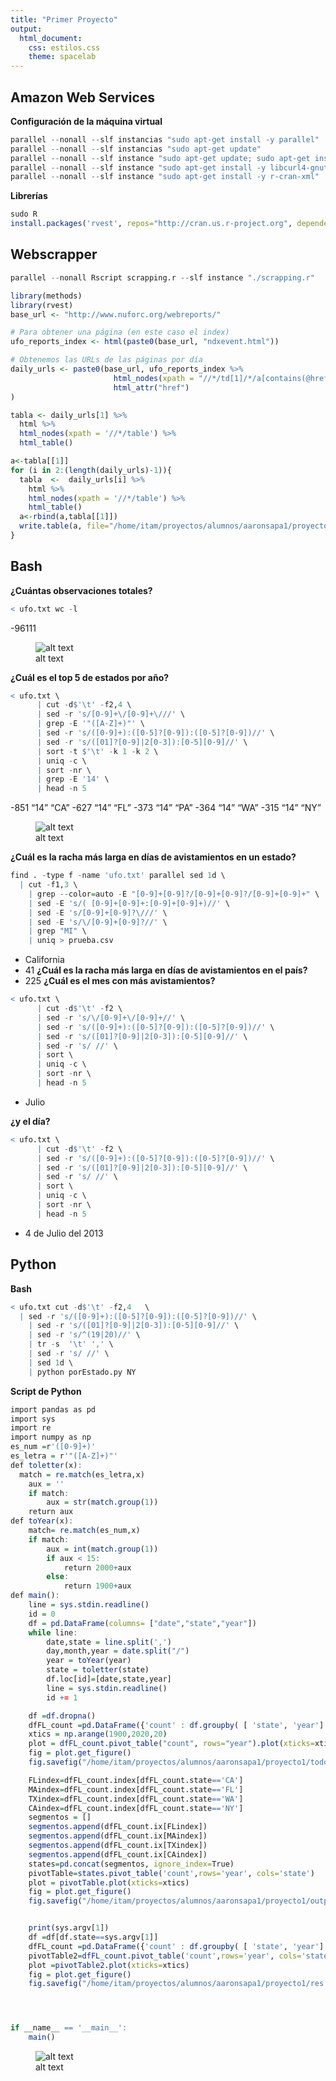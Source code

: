 ```yaml
---
title: "Primer Proyecto"
output:
  html_document:
    css: estilos.css
    theme: spacelab
---
```


## Amazon Web Services

**Configuración de la máquina virtual**
```r
parallel --nonall --slf instancias "sudo apt-get install -y parallel"
parallel --nonall --slf instancias "sudo apt-get update"
parallel --nonall --slf instance "sudo apt-get update; sudo apt-get install -y r-base-core"
parallel --nonall --slf instance "sudo apt-get install -y libcurl4-gnutls-dev"
parallel --nonall --slf instance "sudo apt-get install -y r-cran-xml"
```

**Librerías**
```r
sudo R 
install.packages('rvest', repos="http://cran.us.r-project.org", dependencies=TRUE)
```

## Webscrapper
```r
parallel --nonall Rscript scrapping.r --slf instance "./scrapping.r"
```


```r
library(methods)
library(rvest)
base_url <- "http://www.nuforc.org/webreports/"

# Para obtener una página (en este caso el index)
ufo_reports_index <- html(paste0(base_url, "ndxevent.html"))

# Obtenemos las URLs de las páginas por día
daily_urls <- paste0(base_url, ufo_reports_index %>%
                       html_nodes(xpath = "//*/td[1]/*/a[contains(@href, 'ndxe')]")  %>%
                       html_attr("href")
)

tabla <- daily_urls[1] %>%
  html %>%
  html_nodes(xpath = '//*/table') %>%
  html_table()

a<-tabla[[1]]
for (i in 2:(length(daily_urls)-1)){
  tabla  <-  daily_urls[i] %>%
    html %>%
    html_nodes(xpath = '//*/table') %>%
    html_table()
  a<-rbind(a,tabla[[1]])
  write.table(a, file="/home/itam/proyectos/alumnos/aaronsapa1/proyecto1/ufo.txt",sep = "\t", col.names = TRUE)
}
```

## Bash

**¿Cuántas observaciones totales?**
```r
< ufo.txt wc -l
```
-96111

![alt text](todos.png)

**¿Cuál es el top 5 de estados por año?**
```r
< ufo.txt \
      | cut -d$'\t' -f2,4 \
      | sed -r 's/[0-9]+\/[0-9]+\///' \
      | grep -E '"([A-Z]+)"' \
      | sed -r 's/([0-9]+):([0-5]?[0-9]):([0-5]?[0-9])//' \
      | sed -r 's/([01]?[0-9]|2[0-3]):[0-5][0-9]//' \
      | sort -t $'\t' -k 1 -k 2 \
      | uniq -c \
      | sort -nr \
      | grep -E '14' \
      | head -n 5
```

-851 "14 "  "CA"
-627 "14 "	"FL"
-373 "14 "	"PA"
-364 "14 "	"WA"
-315 "14 "	"NY"

![alt text](top5.png)

**¿Cuál es la racha más larga en días de avistamientos en un estado?**

```r
find . -type f -name 'ufo.txt' parallel sed 1d \
  | cut -f1,3 \
	| grep --color=auto -E "[0-9]+[0-9]?/[0-9]+[0-9]?/[0-9]+[0-9]+" \
	| sed -E 's/( [0-9]+[0-9]+:[0-9]+[0-9]+)//' \
	| sed -E 's/[0-9]+[0-9]?\///' \
	| sed -E 's/\/[0-9]+[0-9]?//' \
	| grep "MI" \
	| uniq > prueba.csv
```
- California
- 41
**¿Cuál es la racha más larga en días de avistamientos en el país?**
- 225
**¿Cuál es el mes con más avistamientos? **
```r
< ufo.txt \
      | cut -d$'\t' -f2 \
      | sed -r 's/\/[0-9]+\/[0-9]+//' \
      | sed -r 's/([0-9]+):([0-5]?[0-9]):([0-5]?[0-9])//' \
      | sed -r 's/([01]?[0-9]|2[0-3]):[0-5][0-9]//' \
      | sed -r 's/ //' \
      | sort \
      | uniq -c \
      | sort -nr \
      | head -n 5
```
- Julio

**¿y el día?**
```r
< ufo.txt \
      | cut -d$'\t' -f2 \
      | sed -r 's/([0-9]+):([0-5]?[0-9]):([0-5]?[0-9])//' \
      | sed -r 's/([01]?[0-9]|2[0-3]):[0-5][0-9]//' \
      | sed -r 's/ //' \
      | sort \
      | uniq -c \
      | sort -nr \
      | head -n 5
```
-  4 de Julio del 2013

## Python

**Bash**

```r
< ufo.txt cut -d$'\t' -f2,4   \
  | sed -r 's/([0-9]+):([0-5]?[0-9]):([0-5]?[0-9])//' \
    | sed -r 's/([01]?[0-9]|2[0-3]):[0-5][0-9]//' \
    | sed -r 's/^(19|20)//' \
    | tr -s  '\t' ',' \
    | sed -r 's/ //' \
    | sed 1d \
    | python porEstado.py NY
```
**Script de Python**
```r
import pandas as pd
import sys
import re
import numpy as np
es_num =r'([0-9]+)'
es_letra = r'"([A-Z]+)"'
def toletter(x):
  match = re.match(es_letra,x)
	aux = ''
	if match:
		aux = str(match.group(1))
	return aux
def toYear(x):
	match= re.match(es_num,x)
	if match:
		aux = int(match.group(1))
		if aux < 15:
			return 2000+aux
		else:
			return 1900+aux
def main():
	line = sys.stdin.readline()
	id = 0
	df = pd.DataFrame(columns= ["date","state","year"])
	while line:
		date,state = line.split(',')
		day,month,year = date.split("/")
		year = toYear(year)
		state = toletter(state)
		df.loc[id]=[date,state,year]
		line = sys.stdin.readline()
		id += 1

	df =df.dropna()
	dfFL_count =pd.DataFrame({'count' : df.groupby( [ 'state', 'year'] ).size()}).reset_index()
	xtics = np.arange(1900,2020,20)
	plot = dfFL_count.pivot_table("count", rows="year").plot(xticks=xtics)
	fig = plot.get_figure()
	fig.savefig("/home/itam/proyectos/alumnos/aaronsapa1/proyecto1/todos.png")

	FLindex=dfFL_count.index[dfFL_count.state=='CA']
	MAindex=dfFL_count.index[dfFL_count.state=='FL']
	TXindex=dfFL_count.index[dfFL_count.state=='WA']
	CAindex=dfFL_count.index[dfFL_count.state=='NY']
	segmentos = []
	segmentos.append(dfFL_count.ix[FLindex])
	segmentos.append(dfFL_count.ix[MAindex])
	segmentos.append(dfFL_count.ix[TXindex])
	segmentos.append(dfFL_count.ix[CAindex])
	states=pd.concat(segmentos, ignore_index=True)
	pivotTable=states.pivot_table('count',rows='year', cols='state')
	plot = pivotTable.plot(xticks=xtics)
	fig = plot.get_figure()
	fig.savefig("/home/itam/proyectos/alumnos/aaronsapa1/proyecto1/output.png")


	print(sys.argv[1])
	df =df[df.state==sys.argv[1]]
	dfFL_count =pd.DataFrame({'count' : df.groupby( [ 'state', 'year'] ).size()}).reset_index()
	pivotTable2=dfFL_count.pivot_table('count',rows='year', cols='state')
	plot =pivotTable2.plot(xticks=xtics)
	fig = plot.get_figure()
	fig.savefig("/home/itam/proyectos/alumnos/aaronsapa1/proyecto1/res.png")




if __name__ == '__main__':
	main()
```

![alt text](param.png)

